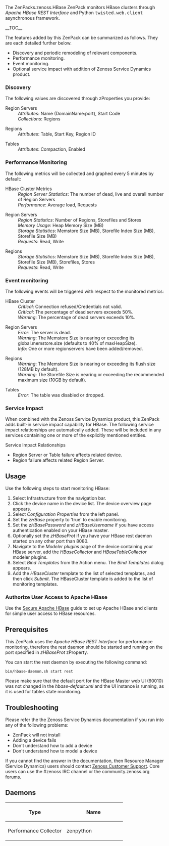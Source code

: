 {{ZenPack
|Summary=This ZenPack provides status and performance monitoring of HBase.
|Organization=Zenoss, Inc.
|ZenPack name=ZenPacks.zenoss.HBase
|Source URI=
|Releases={{Release
|Version=
|Tag=
|Release date=
|Compatible with=Zenoss Core 4.2.x, Zenoss Resource Manager 4.1.x, Zenoss Resource Manager 4.2.x
|Requires=PythonCollector
}}
|Devices=
|Applications={{Application
|Product Name=HBase
}}
|Integrations=
|DataAudits=
|Binaries=
|Flavor=
}}

The <span class="zenpack">ZenPacks.zenoss.HBase</span> ZenPack monitors HBase 
clusters through ''Apache HBase REST Interface'' and Python 
<samp class="ph codeph">twisted.web.client</samp> asynchronous framework.

__TOC__

The features added by this ZenPack can be summarized as follows.
They are each detailed further below.

* Discovery and periodic remodeling of relevant components. 
* Performance monitoring. 
* Event monitoring.
* Optional service impact with addition of Zenoss Service Dynamics product. 

=== Discovery ===

The following values are discovered through zProperties you provide:

; Region Servers
: ''Attributes'': Name (DomainName:port), Start Code
: ''Collections'': Regions

; Regions
: ''Attributes'': Table, Start Key, Region ID

; Tables
: ''Attributes'': Compaction, Enabled

=== Performance Monitoring ===

The following metrics will be collected and graphed every 5 minutes by default:

; HBase Cluster Metrics
: ''Region Server Statistics'': The number of dead, live and overall number of Region Servers
: ''Performance'': Average load, Requests

; Region Servers
: ''Region Statistics'': Number of Regions, Storefiles and Stores
: ''Memory Usage'': Heap Memory Size (MB)
: ''Storage Statistics'': Memstore Size (MB), Storefile Index Size (MB), Storefile Size (MB)
: ''Requests'': Read, Write

; Regions
: ''Storage Statistics'': Memstore Size (MB), Storefile Index Size (MB), Storefile Size (MB), Storefiles, Stores
: ''Requests'': Read, Write

=== Event monitoring ===

The following events will be triggered with respect to the monitored metrics:

;HBase Cluster
: ''Critical'': Connection refused/Credentials not valid.
: ''Critical'': The percentage of dead servers exceeds 50%.
: ''Warning'': The percentage of dead servers exceeds 10%.

; Region Servers
: ''Error'': The server is dead.
: ''Warning'': The Memstore Size is nearing or exceeding its global.memstore.size (defaults to 40% of maxHeapSize).
: ''Info'': One or more regionservers have been added/removed.

; Regions
: ''Warning'': The Memstore Size is nearing or exceeding its flush size (128MB by default).
: ''Warning'': The Storefile Size is nearing or exceeding the recommended maximum size (10GB by default).

; Tables
: ''Error'': The table was disabled or dropped.

=== Service Impact ===
When combined with the Zenoss Service Dynamics product, this ZenPack adds 
built-in service impact capability for HBase. The following service impact 
relationships are automatically added. These will be included in any services 
containing one or more of the explicitly mentioned entities.
;Service Impact Relationships
* Region Server or Table failure affects related device.
* Region failure affects related Region Server.

== Usage ==

Use the following steps to start monitoring HBase:
# Select Infrastructure from the navigation bar.
# Click the device name in the device list. The device overview page appears.
# Select ''Configuration Properties'' from the left panel.
# Set the ''zHBase'' property to 'true' to enable monitoring.
# Set the ''zHBasePassword'' and ''zHBaseUsername'' if you have access authentication enabled on your HBase master.
# Optionally set the ''zHBaseProt'' if you have your HBase rest daemon started on any other port than 8080.
# Navigate to the ''Modeler plugins'' page of the device containing your HBase server, add the ''HBaseCollector'' and ''HBaseTableCollector'' modeler plugins.
# Select ''Bind Templates'' from the Action menu. The ''Bind Templates'' dialog appears.
# Add the ''HBaseCluster'' template to the list of selected templates, and then click ''Submit''. The HBaseCluster template is added to the list of monitoring templates. 

=== Authorize User Access to Apache HBase ===

Use the [http://hbase.apache.org/book/hbase.secure.simpleconfiguration.html Secure Apache HBase] guide 
to set up Apache HBase and clients for simple user access to HBase resources.

== Prerequisites ==

This ZenPack uses the ''Apache HBase REST Interface'' for performance monitoring,
therefore the rest daemon should be started and running on 
the port specified in ''zHBaseProt'' zProperty.

You can start the rest daemon by executing the following command:

<code>bin/hbase-daemon.sh start rest</code>

Please make sure that the default port for the HBase Master web UI (60010) 
was not changed in the ''hbase-default.xml'' and the UI instance is running, 
as it is used for tables state monitoring.

== Troubleshooting ==

Please refer the the Zenoss Service Dynamics documentation if you run into 
any of the following problems:

* ZenPack will not install
* Adding a device fails
* Don't understand how to add a device
* Don't understand how to model a device

If you cannot find the answer in the documentation, then Resource Manager (Service Dynamics) 
users should contact [https://support.zenoss.com Zenoss Customer Support]. 
Core users can use the #zenoss IRC channel or the community.zenoss.org forums.

== Daemons ==

{| class="wikitable"
!width="50%"|Type
!width="50%"|Name
|-
|Performance Collector
|zenpython
|}

{{ZenPackFooter}}
